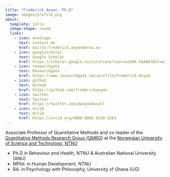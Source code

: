 ```yaml
---
title: "Frederick Anyan, Ph.D"
image: images/profile.png
about:
  template: jolla
  image-shape: round
  links: 
    - icon: envelope
      text: Contact me
      href: mailto:frederick.anyan@ntnu.no
    - icon: googlescholar
      text: Google Scholar
      href: https://scholar.google.no/citations?user=e2dUK-EAAAAJ&hl=en
    - icon: researchgate
      text: Researchgate
      href: https://www.researchgate.net/profile/Frederick-Anyan
    - icon: github
      text: Github
      href: https://github.com/frederickanyan
    - icon: twitter
      text: Twitter
      href: https://twitter.com/@anyan4usall
    - icon: orcid
      text: Orcid
      href: https://orcid.org/0000-0002-0339-3263
---
```


Associate Professor of Quantitative Methods and co-leader of the [Quantitative Methods Research Group (QMRG)](https://www.ntnu.edu/web/psychology/the-quantitative-methods-research-group) at the [Norwegian University of Science and Technology, NTNU](https://www.ntnu.no/ansatte/frederick.anyan) 

<ul>
  <li>Ph.D in Behaviour and Health, NTNU & Australian National University (ANU)</li>
  <li>MPhil. in Human Development, NTNU</li>
  <li>BA. in Psychology with Philosophy, University of Ghana (UG)</li>
</ul>



